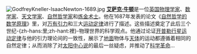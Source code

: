 [[File:GodfreyKneller-IsaacNewton-1689.jpg|right]]
'''[[艾萨克·牛顿|艾萨克·牛顿]]'''是一位[[英国|英国]][[物理学家|物理学家]]、[[数学家|数学家]]、[[天文学家|天文学家]]、[[自然哲学家|自然哲学家]]和[[炼金术士|炼金术士]]。他在1687年发表的论文《[[自然哲学的数学原理|自然哲学的数学原理]]》里，对[[牛顿万有引力定律|万有引力]]和三大[[牛顿运动定律|运动定律]]进行了描述。这些描述奠定了此后三个世纪-{zh-hans:里;zh-hant:裡}-物理世界的科学观点。他通过论证[[开普勒定律|开普勒行星运动定律]]与他的引力理论间的一致性，展示了[[地球|地面]]物体与[[天體力學|天体]]的运动都遵循着相同的自然定律；从而消除了对[[日心说|太阳中心说]]的最后一丝疑虑，并推动了[[科学革命|科学革命]]…